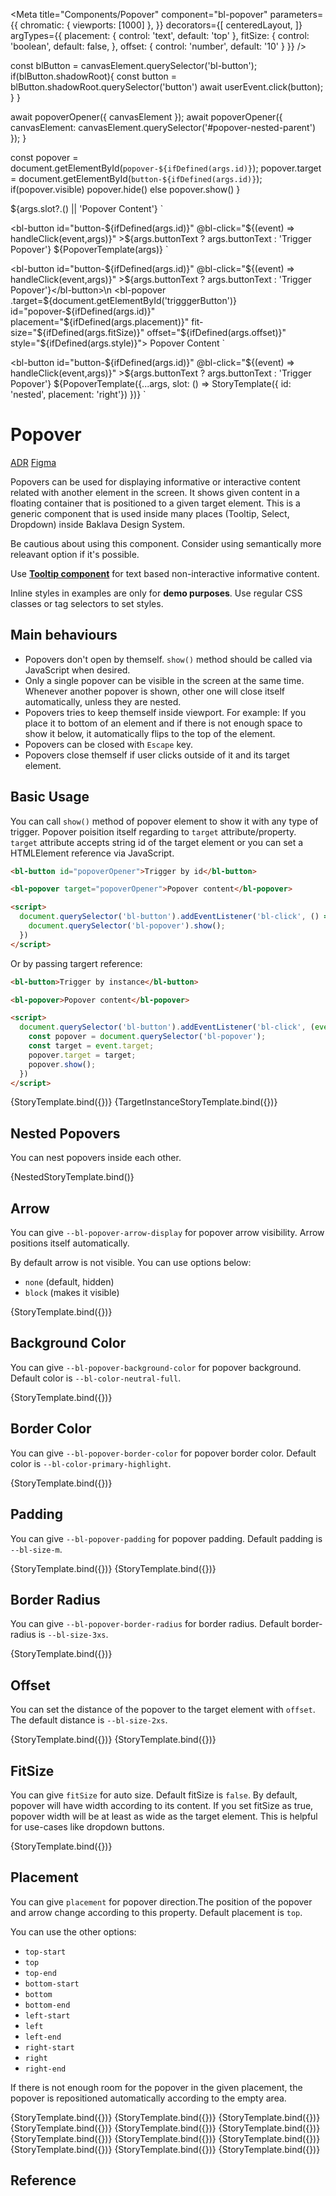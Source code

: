 
<Meta
  title="Components/Popover"
  component="bl-popover"
  parameters={{
    chromatic: { viewports: [1000] },
  }}
  decorators={[
    centeredLayout,
  ]}
  argTypes={{
    placement: {
      control: 'text',
      default: 'top'
    },
    fitSize: {
      control: 'boolean',
      default: false,
    },
    offset: {
      control: 'number',
      default: '10'
    }
  }}
/>

  const blButton = canvasElement.querySelector('bl-button');
  if(blButton.shadowRoot){
    const button = blButton.shadowRoot.querySelector('button')
    await userEvent.click(button);
  }
}

  await popoverOpener({ canvasElement });
  await popoverOpener({ canvasElement: canvasElement.querySelector('#popover-nested-parent') });
}

  const popover = document.getElementById(`popover-${ifDefined(args.id)}`);
  popover.target = document.getElementById(`button-${ifDefined(args.id)}`);
  if(popover.visible) popover.hide()
  else popover.show()
}

<bl-popover target="button-${ifDefined(args.id)}" id="popover-${ifDefined(args.id)}"
  placement="${ifDefined(args.placement)}"
  fit-size="${ifDefined(args.fitSize)}"
  offset="${ifDefined(args.offset)}"
  style="${ifDefined(args.style)}">
  ${args.slot?.() || 'Popover Content'}
</bl-popover>
  `

<bl-button id="button-${ifDefined(args.id)}" @bl-click="${(event) => handleClick(event,args)}" >${args.buttonText ? args.buttonText : 'Trigger Popover'}</bl-button>
${PopoverTemplate(args)}
`

<bl-button id="button-${ifDefined(args.id)}"  @bl-click="${(event) => handleClick(event,args)}" >${args.buttonText ? args.buttonText : 'Trigger Popover'}</bl-button>\n
<bl-popover .target=${document.getElementById('trigggerButton')} id="popover-${ifDefined(args.id)}"
  placement="${ifDefined(args.placement)}"
  fit-size="${ifDefined(args.fitSize)}"
  offset="${ifDefined(args.offset)}"
  style="${ifDefined(args.style)}">
Popover Content
</bl-popover>
`

<style>
  #popover-nested {
    --bl-popover-arrow-display: block;
  }
</style>
<bl-button id="button-${ifDefined(args.id)}" @bl-click="${(event) => handleClick(event,args)}" >${args.buttonText ? args.buttonText : 'Trigger Popover'}</bl-button>
${PopoverTemplate({...args, slot: () => StoryTemplate({ id: 'nested', placement: 'right'}) })}
`

# Popover

<bl-badge icon="document">[ADR](https://github.com/orgs/Trendyol/projects/4?pane=issue&itemId=14813896)</bl-badge>
<bl-badge icon="puzzle">[Figma](https://www.figma.com/file/RrcLH0mWpIUy4vwuTlDeKN/Baklava-Design-Guide?node-id=25%3A3611)</bl-badge>

Popovers can be used for displaying informative or interactive content related with another element in the screen. It shows given content in a floating container
that is positioned to a given target element. This is a generic component that is used inside many places (Tooltip, Select, Dropdown) inside Baklava Design System.

Be cautious about using this component. Consider using semantically more releavant option if it's possible.

<bl-alert variant="danger" icon>Use [**Tooltip component**](/?path=/docs/components-tooltip--usage-with-icon-button) for text based non-interactive informative content.</bl-alert>

<bl-alert variant="warning" icon>Inline styles in examples are only for **demo purposes**. Use regular CSS classes or tag selectors to set styles.</bl-alert>

## Main behaviours

* Popovers don't open by themself. `show()` method should be called via JavaScript when desired.
* Only a single popover can be visible in the screen at the same time. Whenever another popover is shown, other one will close itself automatically, unless they are nested.
* Popovers tries to keep themself inside viewport. For example: If you place it to bottom of an element and if there is not enough space to show it below, it automatically flips to the top of the element.
* Popovers can be closed with `Escape` key.
* Popovers close themself if user clicks outside of it and its target element.

## Basic Usage

You can call `show()` method of popover element to show it with any type of trigger. Popover poisition itself regarding to `target` attribute/property.
`target` attribute accepts string id of the target element or you can set a HTMLElement reference via JavaScript.

```html
<bl-button id="popoverOpener">Trigger by id</bl-button>

<bl-popover target="popoverOpener">Popover content</bl-popover>

<script>
  document.querySelector('bl-button').addEventListener('bl-click', () => {
    document.querySelector('bl-popover').show();
  })
</script>
```

Or by passing targert reference:

```html
<bl-button>Trigger by instance</bl-button>

<bl-popover>Popover content</bl-popover>

<script>
  document.querySelector('bl-button').addEventListener('bl-click', (event) => {
    const popover = document.querySelector('bl-popover');
    const target = event.target;
    popover.target = target;
    popover.show();
  })
</script>
```

<Canvas>
  <Story name="Show popover with id trigger" args={{ buttonText:'Trigger by id', id:'1' }} play={popoverOpener}>
    {StoryTemplate.bind({})}
  </Story>
  <Story name="Show popover with instance trigger" args={{ buttonText:'Trigger with instance' ,id:'2' }} play={popoverOpener}>
    {TargetInstanceStoryTemplate.bind({})}
  </Story>
</Canvas>

## Nested Popovers

You can nest popovers inside each other.

<Canvas>
  <Story name="Nested Popovers" args={{ buttonText:'Nested Popovers', id: 'nested-parent' }} play={nestedPopoverOpener}>
    {NestedStoryTemplate.bind()}
  </Story>
</Canvas>

## Arrow

You can give `--bl-popover-arrow-display` for popover arrow visibility. Arrow positions itself automatically.

By default arrow is not visible. You can use options below:

* `none` (default, hidden)
* `block` (makes it visible)

<Canvas>
  <Story name="Arrow"
         args={{ id:'3', style: '--bl-popover-arrow-display: block;',
            buttonText:'Popover with arrow' }}
         play={popoverOpener}>
    {StoryTemplate.bind({})}
  </Story>
</Canvas>


## Background Color

You can give `--bl-popover-background-color` for popover background. Default color is `--bl-color-neutral-full`.

<Canvas>
  <Story name="Background Color"
         args={{  id:'4', style: '--bl-popover-background-color: #f4edff; --bl-popover-arrow-display: block;',
         buttonText:'Custom Background'}}
         play={popoverOpener}>
    {StoryTemplate.bind({})}
  </Story>
</Canvas>


## Border Color

You can give `--bl-popover-border-color` for popover border color. Default color is `--bl-color-primary-highlight`.

<Canvas>
  <Story name="Border Color"
         args={{  id:'5', style: '--bl-popover-border-color:blue;', buttonText:'Border Color' }}
         play={popoverOpener}>
    {StoryTemplate.bind({})}
  </Story>
</Canvas>

## Padding

You can give `--bl-popover-padding` for popover padding. Default padding is `--bl-size-m`.

<Canvas>
  <Story name="Padding"
         args={{  id:'6', style: '--bl-popover-padding:2rem;', buttonText:'Large Padding' }}
         play={popoverOpener}>
    {StoryTemplate.bind({})}
  </Story>
  <Story name="Padding 0"
         args={{  id:'7', style: '--bl-popover-padding:0;', buttonText:'No Padding' }}
         play={popoverOpener}>
    {StoryTemplate.bind({})}
  </Story>
</Canvas>

## Border Radius

You can give `--bl-popover-border-radius` for border radius. Default border-radius is `--bl-size-3xs`.

<Canvas>
  <Story name="Border Radius"
         args={{  id:'8', style: '--bl-popover-border-radius:0;', buttonText:'Border Radius 0' }}
         play={popoverOpener}>
    {StoryTemplate.bind({})}
  </Story>
</Canvas>

## Offset
You can set the distance of the popover to the target element with `offset`. The default distance is `--bl-size-2xs`.

<Canvas>
  <Story name="Default Offset"
         args={{  id:'9',placement:'right', buttonText:'Default Offset'}}
         play={popoverOpener}>
    {StoryTemplate.bind({})}
  </Story>
  <Story name="Custom Offset"
         args={{  id:'10',placement:'right', offset:'40', buttonText:'Custom Offset'}}
         play={popoverOpener}>
    {StoryTemplate.bind({})}
  </Story>
</Canvas>

## FitSize
You can give `fitSize` for auto size. Default fitSize is `false`.
By default, popover will have width according to its content.
If you set fitSize as true, popover width will be at least as wide as the target element. This is helpful for use-cases like dropdown buttons.

<Canvas>
  <Story name="Fitsize"
         args={{ id:'11', fitSize:'true', buttonText:'Long content text for fitSize'}}
         play={popoverOpener}>
    {StoryTemplate.bind({})}
  </Story>
</Canvas>

## Placement

You can give `placement` for popover direction.The position of the popover and arrow change according to this property.  Default placement is `top`.

You can use the other options:

* `top-start`
* `top`
* `top-end`
* `bottom-start`
* `bottom`
* `bottom-end`
* `left-start`
* `left`
* `left-end`
* `right-start`
* `right`
* `right-end`

If there is not enough room for the popover in the given placement, the popover is repositioned automatically according to the empty area.

<Canvas>
  <Story name="Top-Start Placement"
    args={{ id:'13', placement: 'top-start', buttonText:'top-start' ,style: '--bl-popover-arrow-display: block;' }}
    play={popoverOpener}>
    {StoryTemplate.bind({})}
  </Story>
  <Story name="Top Placement"
    args={{ id:'14', placement: 'top', buttonText:'top' ,style: '--bl-popover-arrow-display: block;' }}
    play={popoverOpener}>
    {StoryTemplate.bind({})}
  </Story>
  <Story name="Top-End Placement"
    args={{ id:'15', placement: 'top-end', buttonText:'top-end' ,style: '--bl-popover-arrow-display: block;' }}
    play={popoverOpener}>
    {StoryTemplate.bind({})}
  </Story>
  <Story name="Bottom-Start Placement"
    args={{ id:'16', placement: 'bottom-start', buttonText:'bottom-start' ,style: '--bl-popover-arrow-display: block;' }}
    play={popoverOpener}>
    {StoryTemplate.bind({})}
  </Story>
  <Story name="Bottom Placement"
    args={{ id:'17', placement: 'bottom', buttonText:'bottom' ,style: '--bl-popover-arrow-display: block;' }}
    play={popoverOpener}>
    {StoryTemplate.bind({})}
  </Story>
  <Story name="Bottom-End Placement"
    args={{ id:'18', placement: 'bottom-end', buttonText:'bottom-end' ,style: '--bl-popover-arrow-display: block;' }}
    play={popoverOpener}>
    {StoryTemplate.bind({})}
  </Story>
  <Story name="Left-Start Placement"
    args={{ id:'19', placement: 'left-start', buttonText:'left-start' ,style: '--bl-popover-arrow-display: block;' }}
    play={popoverOpener}>
    {StoryTemplate.bind({})}
  </Story>
  <Story name="Left Placement"
    args={{ id:'20', placement: 'left', buttonText:'left' ,style: '--bl-popover-arrow-display: block;' }}
    play={popoverOpener}>
    {StoryTemplate.bind({})}
  </Story>
  <Story name="Left-End Placement"
    args={{ id:'21', placement: 'left-end', buttonText:'left-end' ,style: '--bl-popover-arrow-display: block;' }}
    play={popoverOpener}>
    {StoryTemplate.bind({})}
  </Story>
  <Story name="Right-Start Placement"
    args={{ id:'22', placement: 'right-start', buttonText:'right-start' ,style: '--bl-popover-arrow-display: block;' }}
    play={popoverOpener}>
    {StoryTemplate.bind({})}
  </Story>
  <Story name="Right Placement"
    args={{ id:'23', placement: 'right', buttonText:'right' ,style: '--bl-popover-arrow-display: block;' }}
    play={popoverOpener}>
    {StoryTemplate.bind({})}
  </Story>
  <Story name="Right-End Placement"
    args={{ id:'24', placement: 'right-end', buttonText:'right-end' ,style: '--bl-popover-arrow-display: block;' }}
    play={popoverOpener}>
    {StoryTemplate.bind({})}
  </Story>
</Canvas>

## Reference

<ArgsTable of="bl-popover" />
